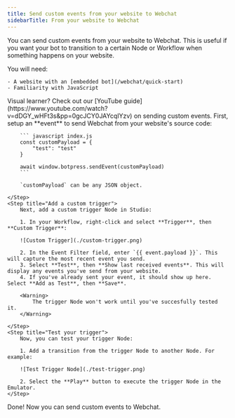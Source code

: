```yaml
---
title: Send custom events from your website to Webchat
sidebarTitle: From your website to Webchat
---
```


You can send custom events from your website to Webchat. This is useful if you want your bot to transition to a certain Node or Workflow when something happens on your website.

<Info>
    You will need:

    - A website with an [embedded bot](/webchat/quick-start)
    - Familiarity with JavaScript
</Info>

<Tip>
    Visual learner? Check out our [YouTube guide](https://www.youtube.com/watch?v=dDGY_wHFt3s&pp=0gcJCY0JAYcqIYzv) on sending custom events.
</Tip>

<Steps titleSize="h3">
    <Step title="Send an event to Webchat">
        First, setup an **event** to send Webchat from your website's source code:

        ``` javascript index.js
        const customPayload = {
            "test": "test"
        }

        await window.botpress.sendEvent(customPayload)
        ```

        `customPayload` can be any JSON object.

    </Step>
    <Step title="Add a custom trigger">
        Next, add a custom trigger Node in Studio:

        1. In your Workflow, right-click and select **Trigger**, then **Custom Trigger**:

        ![Custom Trigger](./custom-trigger.png)

        2. In the Event Filter field, enter `{{ event.payload }}`. This will capture the most recent event you send.
        3. Select **Test**, then **Show last received events**. This will display any events you've send from your website.
        4. If you've already sent your event, it should show up here. Select **Add as Test**, then **Save**.

        <Warning>
            The trigger Node won't work until you've succesfully tested it.
        </Warning>

    </Step>
    <Step title="Test your trigger">
        Now, you can test your trigger Node:

        1. Add a transition from the trigger Node to another Node. For example:

        ![Test Trigger Node](./test-trigger.png)

        2. Select the **Play** button to execute the trigger Node in the Emulator.
    </Step>
</Steps>

<Check>
    Done! Now you can send custom events to Webchat.
</Check>